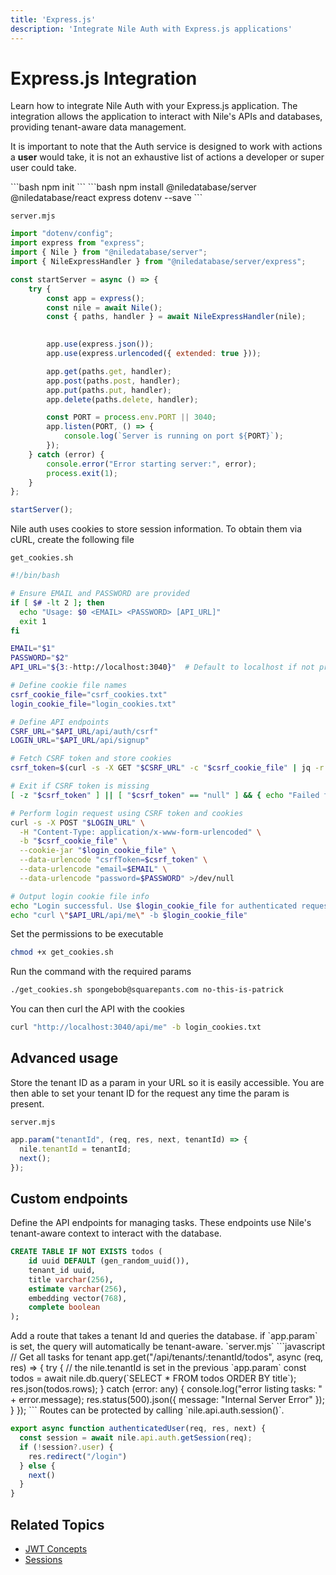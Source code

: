 ```yaml
---
title: 'Express.js'
description: 'Integrate Nile Auth with Express.js applications'
---
```



# Express.js Integration

Learn how to integrate Nile Auth with your Express.js application. The integration allows the application to interact with Nile's APIs and databases, providing tenant-aware data management.

<Tip>It is important to note that the Auth service is designed to work with actions a **user** would take, it is not an exhaustive list of actions a developer or super user could take.</Tip>



<Steps>

<Step title="Create a new app">
```bash
npm init
```
</Step>
<Step title="Install Dependencies">
```bash
npm install @niledatabase/server @niledatabase/react express dotenv --save
```
</Step>

<DbCreds />

<Step title="Implement server">

`server.mjs`
```javascript
import "dotenv/config";
import express from "express";
import { Nile } from "@niledatabase/server";
import { NileExpressHandler } from "@niledatabase/server/express";

const startServer = async () => {
    try {
        const app = express();
        const nile = await Nile();
        const { paths, handler } = await NileExpressHandler(nile);
        

        app.use(express.json());
        app.use(express.urlencoded({ extended: true }));

        app.get(paths.get, handler);
        app.post(paths.post, handler);
        app.put(paths.put, handler);
        app.delete(paths.delete, handler);

        const PORT = process.env.PORT || 3040;
        app.listen(PORT, () => {
            console.log(`Server is running on port ${PORT}`);
        });
    } catch (error) {
        console.error("Error starting server:", error);
        process.exit(1);
    }
};

startServer();
```
</Step>

<Step title="Obtain user credentials">
Nile auth uses cookies to store session information. To obtain them via cURL, create the following file

`get_cookies.sh`
```bash
#!/bin/bash

# Ensure EMAIL and PASSWORD are provided
if [ $# -lt 2 ]; then
  echo "Usage: $0 <EMAIL> <PASSWORD> [API_URL]"
  exit 1
fi

EMAIL="$1"
PASSWORD="$2"
API_URL="${3:-http://localhost:3040}"  # Default to localhost if not provided

# Define cookie file names
csrf_cookie_file="csrf_cookies.txt"
login_cookie_file="login_cookies.txt"

# Define API endpoints
CSRF_URL="$API_URL/api/auth/csrf"
LOGIN_URL="$API_URL/api/signup"

# Fetch CSRF token and store cookies
csrf_token=$(curl -s -X GET "$CSRF_URL" -c "$csrf_cookie_file" | jq -r '.csrfToken')

# Exit if CSRF token is missing
[ -z "$csrf_token" ] || [ "$csrf_token" == "null" ] && { echo "Failed to retrieve CSRF token"; exit 1; }

# Perform login request using CSRF token and cookies
curl -s -X POST "$LOGIN_URL" \
  -H "Content-Type: application/x-www-form-urlencoded" \
  -b "$csrf_cookie_file" \
  --cookie-jar "$login_cookie_file" \
  --data-urlencode "csrfToken=$csrf_token" \
  --data-urlencode "email=$EMAIL" \
  --data-urlencode "password=$PASSWORD" >/dev/null

# Output login cookie file info
echo "Login successful. Use $login_cookie_file for authenticated requests:"
echo "curl \"$API_URL/api/me\" -b $login_cookie_file"

```

Set the permissions to be executable

```bash
chmod +x get_cookies.sh
```

Run the command with the required params
```bash
./get_cookies.sh spongebob@squarepants.com no-this-is-patrick
```

You can then curl the API with the cookies
```bash
curl "http://localhost:3040/api/me" -b login_cookies.txt
```

</Step>
</Steps>

## Advanced usage
Store the tenant ID as a param in your URL so it is easily accessible. You are then able to set your tenant ID for the request any time the param is present.

`server.mjs`
```javascript
app.param("tenantId", (req, res, next, tenantId) => {
  nile.tenantId = tenantId;
  next();
});
```

## Custom endpoints
Define the API endpoints for managing tasks. These endpoints use Nile's tenant-aware context to interact with the database.

<Steps>
<Step title="Create Tenant-Aware Todos Table">

```sql
CREATE TABLE IF NOT EXISTS todos (
    id uuid DEFAULT (gen_random_uuid()),
    tenant_id uuid,
    title varchar(256),
    estimate varchar(256),
    embedding vector(768),
    complete boolean
);
```
</Step>

<Step title="Add route">
Add a route that takes a tenant Id and queries the database. if `app.param` is set, the query will automatically be tenant-aware.
`server.mjs`
```javascript
// Get all tasks for tenant
app.get("/api/tenants/:tenantId/todos", async (req, res) => {
  try {
    // the nile.tenantId is set in the previous `app.param`
    const todos = await nile.db.query(`SELECT * FROM todos ORDER BY title`);
    res.json(todos.rows);
  } catch (error: any) {
    console.log("error listing tasks: " + error.message);
    res.status(500).json({ message: "Internal Server Error" });
  }
});
```
</Step>

<Step title="Protecting Routes">
Routes can be protected by calling `nile.api.auth.session()`.

```javascript
export async function authenticatedUser(req, res, next) {
  const session = await nile.api.auth.getSession(req);
  if (!session?.user) {
    res.redirect("/login")
  } else {
    next()
  }
}
```
</Step>

</Steps>


## Related Topics

- [JWT Concepts](/auth/concepts/jwt)
- [Sessions](/auth/concepts/sessions) 